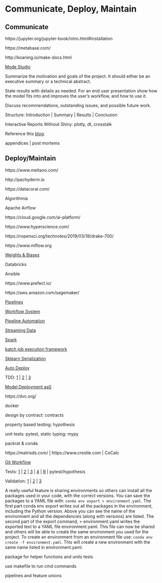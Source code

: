 # Communicate, Deploy, Maintain

## Communicate

https://jupyter.org/jupyter-book/intro.html#installation

https://metabase.com/
  
http://koaning.io/make-docs.html

[Mode Studio](https://about.modeanalytics.com/)

Summarize the motivation and goals of the project. It should either be an executive summary or a technical abstract.

State results with details as needed. For an end user presentation show how the model fits into and improves the user's workflow, and how to use it.

Discuss recommendations, outstanding issues, and possible future work.

Structure: Introduction | Summary | Results | Conclusion

Interactive Reports Without Shiny: plotly, dt, crosstalk

Reference this [blog](https://www.dataquest.io/blog/data-science-project-style-guide/).

appendices | post mortems

## Deploy/Maintain

https://www.meltano.com/

http://pachyderm.io

https://datacoral.com/

Algorithmia

Apache Airflow

https://cloud.google.com/ai-platform/

https://www.hyperscience.com/

https://ropensci.org/technotes/2019/03/18/drake-700/

https://www.mlflow.org

[Weights & Biases](https://www.wandb.com/blog/towards-reproducibility)

Databricks

Ansible

https://www.prefect.io/

https://aws.amazon.com/sagemaker/

[Pipelines](http://stat545.com/automation01_slides/#/automating-data-analysis-pipelines)

[Workflow System](https://snakemake.readthedocs.io/en/stable/)

[Pipeline Automation](http://stat545.com/automation01_slides/#/automating-data-analysis-pipelines)

[Streaming Data](https://www.wallaroolabs.com)

[Spark](https://docs.azuredatabricks.net/spark/latest/mllib/mllib-pipelines-and-stuctured-streaming.html)

[batch job execution framework](https://stitchfix.github.io/flotilla-os/)

[Sklearn Serialization](https://cmry.github.io/notes/serialize)

[Auto Deploy](http://content.nexosis.com/twimlai)

TDD: [1](http://engineering.pivotal.io/post/test-driven-development-for-data-science/) | [2](http://www.tdda.info/) | [3](http://stochasticsolutions.com/)

[Model Deployment aaS](https://orchestrahq.com)

https://dvc.org/

docker

design by contract: contracts

property based testing: hypothesis

unit tests: pytest, static typing: mypy

packrat & conda

https://matrixds.com/ | https://www.crestle.com | CoCalc

[Git Workflow](https://blog.osteele.com/2008/05/my-git-workflow/)

Tests: [1](http://engineering.pivotal.io/post/test-driven-development-for-data-science/) | [2](http://www.tdda.info/) | [3](http://stochasticsolutions.com/) | [4](https://github.com/ericmjl/data-testing-tutorial) | [R](http://r-pkgs.had.co.nz/tests.html) | pytest/hypothesis
 
Validation: [1](https://github.com/data-cleaning/validate) | [2](https://rdrr.io/cran/checkmate/) | [3](https://github.com/shawnbrown/datatest)

A really useful feature is sharing environments so others can install all the packages used in your code, with the correct versions. You can save the packages to a YAML file with: `conda env export > environment.yaml`. 
The first part conda env export writes out all the packages in the environment, including the Python version. Above you can see the name of the environment and all the dependencies (along with versions) are listed. The second part of the export command, > environment.yaml writes the exported text to a YAML file environment.yaml. This file can now be shared and others will be able to create the same environment you used for the project. To create an environment from an environment file use: `conda env create -f environment.yaml`. This will create a new environment with the same name listed in environment.yaml.

package for helper functions and units tests

use makefile to run cmd commands

pipelines and feature unions
